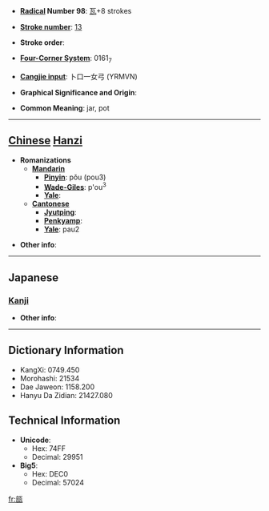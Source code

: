 * '''[[Wiktionary:Chinese radical index| Radical]] Number 98''': [[Wiktionary:Chinese radical index 瓦|瓦]]+8 strokes

* '''[[Wiktionary:Chinese total strokes index|Stroke number]]''': [[Wiktionary:Chinese total strokes index 13|13]]

* '''Stroke order''': 

* '''[[Wiktionary:Chinese four corner index|Four-Corner System]]''': 0161<sub>7</sub>

* '''[[Wiktionary:Chinese Cangjie index|Cangjie input]]''': 卜口一女弓 (YRMVN)

* '''Graphical Significance and Origin''': 

* '''Common Meaning''': jar, pot

----

== [[Chinese]] [[Hanzi]] ==

* '''Romanizations'''
** '''[[Mandarin]]'''
*** '''[[Pinyin]]''': pǒu (pou3)
*** '''[[Wade-Giles]]''': p'ou<sup>3</sup>
*** '''[[Yale]]''': 
** '''[[Cantonese]]'''
*** '''[[Jyutping]]''':
*** '''[[Penkyamp]]''': 
*** '''[[Yale]]''': pau2

* '''Other info''': 

----

==Japanese==
===[[Kanji]]===
{{kanji|on readings=[[ほう]] (hō), [[ぶ]] (bu), [[ふ]] (fu)
|kun readings=[[かめ]] (kame)
}}

* '''Other info''':  

----

== Dictionary Information ==

* KangXi: 0749.450
* Morohashi: 21534
* Dae Jaweon: 1158.200
* Hanyu Da Zidian: 21427.080

== Technical Information ==

* '''Unicode''':
** Hex: 74FF
** Decimal: 29951
* '''Big5''':
** Hex: DEC0
** Decimal: 57024

[[fr:瓿]]